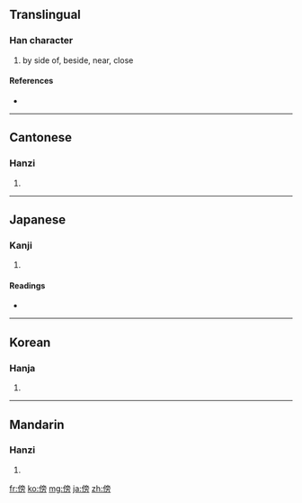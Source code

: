 ==Translingual==

===Han character===
{{Han char|rn=9|rad=人|as=10|sn=12|four=2022<sub>7</sub>|canj=人卜月尸 (OYBS)}}

# by side of, beside, near, close

====References====
* {{Han ref|kx=0113.020|dkj=00948|dj=0240.120|hdz=10205.060|uh=508D|ud=20621|bh=B3C4|bd=46020}}

----

==Cantonese==

===Hanzi===
{{yue-hanzi|jyut=|y=bong6, pong6}}

# {{defn|Cantonese|sort=人10}}

----

==Japanese==

===Kanji===
{{ja-kanji|grade=c|rs=人10}}

# {{defn|Japanese|sort=人10}}

====Readings====
* {{ja-readings|on=[[ぼう]] (bō), [[ほう]] (hō)|kun=[[かたわら]] (katawara), [[そばに]] ([[傍に]], sobani), [[そう]] (sou)}}

----

==Korean==

===Hanja===
{{ko-hanja|hangeul=[[방]], [[팽]]|rv=bang, paeng|mr=pang, p'aeng}}

# {{defn|Korean|sort=人10}}

----

==Mandarin==

===Hanzi===
{{cmn-hanzi|pin=[[bàng]] ([[bang4]])|wg=pang<sup>4</sup>}}

# {{defn|Mandarin|sort=人10}}

[[fr:傍]]
[[ko:傍]]
[[mg:傍]]
[[ja:傍]]
[[zh:傍]]